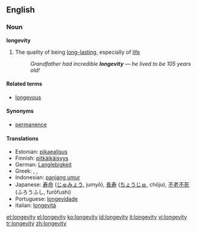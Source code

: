 ==English==

===Noun===
'''longevity'''

# The quality of being [[long-lasting]], especially of [[life]]
#: ''Grandfather had incredible '''longevity''' &mdash; he lived to be 105 years old!''

====Related terms====
*[[longevous]]

====Synonyms====
*[[permanence]]

====Translations====
*Estonian: [[pikaealisus]]
*Finnish: [[pitkäikäisyys]]
*German: [[Langlebigkeit]] {{f}}
*Greek: {{trad|el|μακροζωία}}, {{trad|el|μακροβιότητα}}, {{trad|el|μακροημέρευση}}
*Indonesian: [[panjang umur]]
*Japanese: [[寿命]] ([[じゅみょう]], jumyō), [[長寿]] ([[ちょうじゅ]], chōju), [[不老不死]] (ふろうふし, furōfushi)
*Portuguese: [[longevidade]]
*Italian: [[longevitá]]

[[et:longevity]]
[[el:longevity]]
[[ko:longevity]]
[[id:longevity]]
[[it:longevity]]
[[vi:longevity]]
[[tr:longevity]]
[[zh:longevity]]